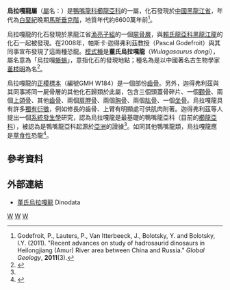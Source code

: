 {{Automatic Taxobox
| taxon = Wulagasaurus
| fossil_range= [[白堊紀|白堊紀]]晚期, {{fossil_range|69|66}}
| image = Wulagasaurus.jpg 
| image_width = 250px
| image_caption = 烏拉嘎龍的右齒骨
| authority = Godefroit ''et al.'', 2008
| type_species = '''董氏烏拉嘎龍<br />''Wulagasaurus dongi'''''
| type_species_authority = Godefroit ''et al.'', 2008
}}

'''烏拉嘎龍屬'''（[[屬|屬]]名：{{lang|la|''Wulagasaurus''}}）是[[鴨嘴龍科|鴨嘴龍科]][[櫛龍亞科|櫛龍亞科]]的一屬，化石發現於[[中國|中國]][[黑龍江省|黑龍江省]]，年代為[[白堊紀|白堊紀]]晚期[[馬斯垂克階|馬斯垂克階]]，地質年代約6600萬年前<ref name=Godefroitetal2011>Godefroit, P., Lauters, P., Van Itterbeeck, J., Bolotsky, Y. and Bolotsky, I.Y. (2011). "Recent advances on study of hadrosaurid dinosaurs in Heilongjiang (Amur) River area between China and Russia." ''Global Geology'', '''2011'''(3).</ref>。

烏拉嘎龍的化石發現於黑龍江省[[漁亮子組|漁亮子組]]的一個[[屍骨層|屍骨層]]，與[[賴氏龍亞科|賴氏龍亞科]][[黑龍江龍|黑龍江龍]]的化石一起被發現。在2008年，帕斯卡·迦得弗利茲教授（Pascal Godefroit）與其同事宣布發現了這兩種恐龍。[[模式種|模式種]]是'''董氏烏拉嘎龍'''（''Wulagasaurus dongi''），屬名意為「烏拉嘎[[蜥蜴|蜥蜴]]」，意指化石的發現地點；種名為是以中國著名古生物學家[[董枝明|董枝明]]為名<ref name=PGetal08>{{en}}{{cite journal |last=Godefroit |first=Pascal |coauthors=Hai Shulin; Yu Tingxiang; and Lauters, Pascaline |year=2008 |title=New hadrosaurid dinosaurs from the uppermost Cretaceous of north−eastern China |journal=Acta Palaeontologica Polonica |volume=53 |issue=1 |pages=47–74 |url=http://www.app.pan.pl/acta53/app53-047.pdf |format=pdf}}</ref>。

烏拉嘎龍的[[正模標本|正模標本]]（編號GMH W184）是一個部份[[齒骨|齒骨]]。另外，迦得弗利茲與其同事將同一屍骨層的其他化石歸類於此屬，包含三個頭蓋骨碎片、一個[[顴骨|顴骨]]、兩個[[上頜骨|上頜骨]]、其他[[齒骨|齒骨]]、兩個[[肩胛骨|肩胛骨]]、兩個[[胸骨|胸骨]]、兩個[[肱骨|肱骨]]、一個[[坐骨|坐骨]]。烏拉嘎龍具有許多[[獨有衍徵|獨有衍徵]]，例如修長的齒骨、上臂有明顯處可供肌肉附著。迦得弗利茲等人提出一個[[系統發生學|系統發生學]]研究，認為烏拉嘎龍是最基礎的鴨嘴龍亞科（目前的[[櫛龍亞科|櫛龍亞科]]），被認為是鴨嘴龍亞科起源於[[亞洲|亞洲]]的證據<ref name=PGetal08/>。如同其他鴨嘴龍類，烏拉嘎龍應是[[草食性|草食性]]恐龍<ref name=HWF04>{{en}}{{cite book |last=Horner |first=John R. |coauthors=Weishampel, David B.; and Forster, Catherine A |editor=Weishampel, David B.; Dodson, Peter; and Osmólska, Halszka (eds.)|title=The Dinosauria |url=https://archive.org/details/dinosauriandedit00weis |edition=2nd |year= 2004|publisher=University of California Press |location=Berkeley |isbn=0-520-24209-2 |pages=[https://archive.org/details/dinosauriandedit00weis/page/438 438]–463 |chapter=Hadrosauridae }}</ref>。

==參考資料==
{{reflist}}

==外部連結==
*[http://www.dinodata.org/index.php?option=com_content&task=view&id=9769&Itemid=67 董氏烏拉嘎龍] {{Wayback|url=http://www.dinodata.org/index.php?option=com_content&task=view&id=9769&Itemid=67 |date=20160304201450 }} Dinodata

{{鳥腳亞目}}
{{Taxonbar|from=Q2362767}}

[[Category:上白堊紀恐龍|W]]
[[Category:亞洲恐龍|W]]
[[Category:櫛龍亞科|W]]